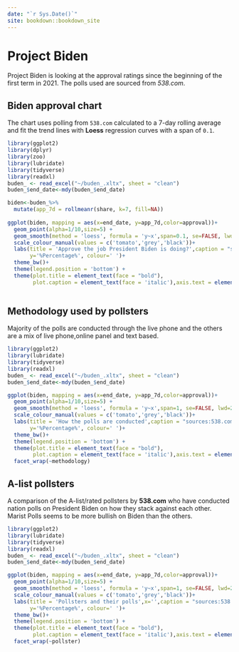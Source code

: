 ```yaml
--- 
date: "`r Sys.Date()`"
site: bookdown::bookdown_site 
---
```

# Project Biden
<p>
Project Biden is looking at the approval ratings since the beginning of the first term in 2021. The polls used are sourced from *538.com*. 
<p/> 

## Biden approval chart 
<p>
The chart uses polling from <code>538.com</code> calculated to a 7-day rolling average and fit the trend lines with **Loess** regression curves with a span of <code>0.1</code>.
<p/>

```r

library(ggplot2)
library(dplyr) 
library(zoo) 
library(lubridate)
library(tidyverse) 
library(readxl)
buden_ <- read_excel("~/buden_.xltx", sheet = "clean") 
buden_$end_date<-mdy(buden_$end_date)

biden<-buden_%>%
  mutate(app_7d = rollmeanr(share, k=7, fill=NA)) 
  
ggplot(biden, mapping = aes(x=end_date, y=app_7d,color=approval))+
  geom_point(alpha=1/10,size=5) +
  geom_smooth(method = 'loess', formula = 'y~x',span=0.1, se=FALSE, lwd=2)+
  scale_colour_manual(values = c('tomato','grey','black'))+
  labs(title = 'Approve the job President Biden is doing?',caption = "sources:538.com\njamesstats.github.io/blog",    x='',
       y='%Percentage%', colour=' ')+
  theme_bw()+
  theme(legend.position = 'bottom') +
  theme(plot.title = element_text(face = "bold"),
        plot.caption = element_text(face = 'italic'),axis.text = element_text(face = 'bold'))
    

```

## Methodology used by pollsters
<p>
Majority of the polls are conducted through the live phone and the others are a mix of live phone,online panel and text based. 
<p/> 

```r

library(ggplot2)
library(lubridate)
library(tidyverse) 
library(readxl)
buden_ <- read_excel("~/buden_.xltx", sheet = "clean") 
buden_$end_date<-mdy(buden_$end_date) 

ggplot(biden, mapping = aes(x=end_date, y=app_7d,color=approval))+
  geom_point(alpha=1/10,size=5) +
  geom_smooth(method = 'loess', formula = 'y~x',span=1, se=FALSE, lwd=2)+
  scale_colour_manual(values = c('tomato','grey','black'))+
  labs(title = 'How the polls are conducted',caption = "sources:538.com\njamesstats.github.io/blog",       x='',
       y='%Percentage%', colour=' ')+
  theme_bw()+
  theme(legend.position = 'bottom') +
  theme(plot.title = element_text(face = "bold"),
        plot.caption = element_text(face = 'italic'),axis.text = element_text(face = 'bold')) +
  facet_wrap(~methodology)  
```

## A-list pollsters
<p>
A comparison of the A-list/rated pollsters by **538.com** who have conducted nation polls on President Biden on how they stack against each other. Marist Polls seems to be more bullish on Biden than the others.  
<p/>

```r

library(ggplot2)
library(lubridate)
library(tidyverse) 
library(readxl)
buden_ <- read_excel("~/buden_.xltx", sheet = "clean") 
buden_$end_date<-mdy(buden_$end_date) 

ggplot(biden, mapping = aes(x=end_date, y=app_7d,color=approval))+
  geom_point(alpha=1/10,size=5) +
  geom_smooth(method = 'loess', formula = 'y~x',span=1, se=FALSE, lwd=2)+
  scale_colour_manual(values = c('tomato','grey','black'))+
  labs(title = 'Pollsters and their polls',x='',caption = "sources:538.com\njamesstats.github.io/blog",
       y='%Percentage%', colour=' ')+
  theme_bw()+
  theme(legend.position = 'bottom') +
  theme(plot.title = element_text(face = "bold"),
        plot.caption = element_text(face = 'italic'),axis.text = element_text(face = 'bold')) +
  facet_wrap(~pollster)  
``` 
